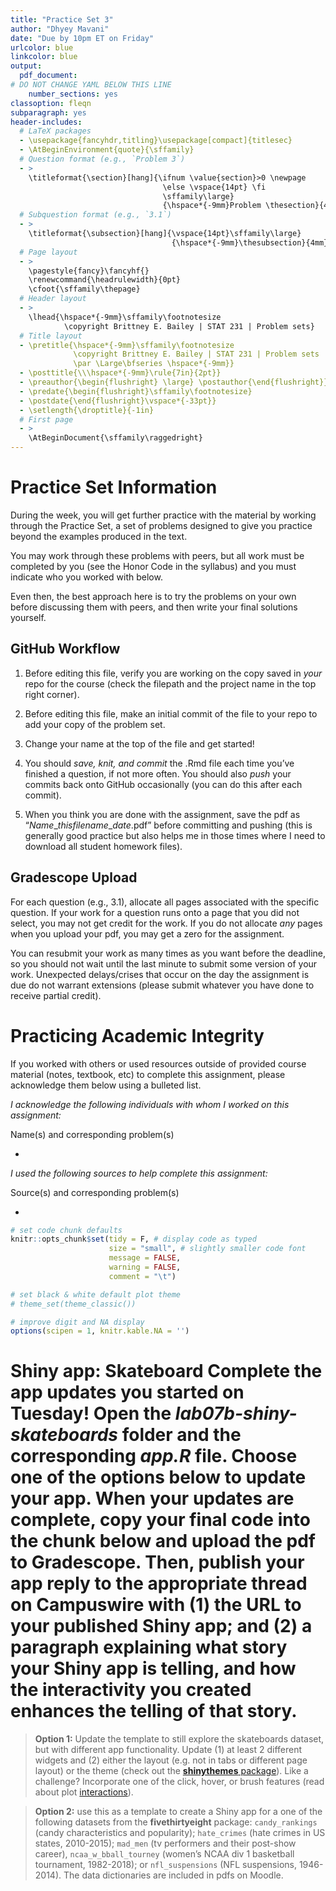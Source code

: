 ```yaml
---
title: "Practice Set 3"
author: "Dhyey Mavani"
date: "Due by 10pm ET on Friday"
urlcolor: blue
linkcolor: blue
output:
  pdf_document:
# DO NOT CHANGE YAML BELOW THIS LINE    
    number_sections: yes
classoption: fleqn
subparagraph: yes
header-includes:
  # LaTeX packages
  - \usepackage{fancyhdr,titling}\usepackage[compact]{titlesec}
  - \AtBeginEnvironment{quote}{\sffamily}
  # Question format (e.g., `Problem 3`)
  - > 
    \titleformat{\section}[hang]{\ifnum \value{section}>0 \newpage
                                  \else \vspace{14pt} \fi
                                  \sffamily\large}
                                  {\hspace*{-9mm}Problem \thesection}{4mm}{}[]
  # Subquestion format (e.g., `3.1`)
  - >
    \titleformat{\subsection}[hang]{\vspace{14pt}\sffamily\large}
                                    {\hspace*{-9mm}\thesubsection}{4mm}{}[\vspace*{11pt}]
  # Page layout
  - >
    \pagestyle{fancy}\fancyhf{}
    \renewcommand{\headrulewidth}{0pt}
    \cfoot{\sffamily\thepage}
  # Header layout
  - >
    \lhead{\hspace*{-9mm}\sffamily\footnotesize 
            \copyright Brittney E. Bailey | STAT 231 | Problem sets}
  # Title layout
  - \pretitle{\hspace*{-9mm}\sffamily\footnotesize
              \copyright Brittney E. Bailey | STAT 231 | Problem sets
              \par \Large\bfseries \hspace*{-9mm}}
  - \posttitle{\\\hspace*{-9mm}\rule{7in}{2pt}}
  - \preauthor{\begin{flushright} \large} \postauthor{\end{flushright}}
  - \predate{\begin{flushright}\sffamily\footnotesize}
  - \postdate{\end{flushright}\vspace*{-33pt}}
  - \setlength{\droptitle}{-1in}
  # First page
  - >
    \AtBeginDocument{\sffamily\raggedright}
---
```


# **Practice Set Information** {-}

During the week, you will get further practice with the material by working through the Practice Set, a set of problems designed to give you practice beyond the examples produced in the text. 

You may work through these problems with peers, but all work must be completed by you (see the Honor Code in the syllabus) and you must indicate who you worked with below. 

Even then, the best approach here is to try the problems on your own before discussing them with peers, and then write your final solutions yourself.


## **GitHub Workflow** {-}

1. Before editing this file, verify you are working on the copy saved in *your* repo for the course (check the filepath and the project name in the top right corner). 

2. Before editing this file, make an initial commit of the file to your repo to add your copy of the problem set. 

3. Change your name at the top of the file and get started! 

4. You should *save, knit, and commit* the .Rmd file each time you've finished a question, if not more often. You should also *push* your commits back onto GitHub occasionally (you can do this after each commit). 

6. When you think you are done with the assignment, save the pdf as "*Name*\_*thisfilename*\_*date*.pdf" before committing and pushing (this is generally good practice but also helps me in those times where I need to download all student homework files).

## **Gradescope Upload** {-}

For each question (e.g., 3.1), allocate all pages associated with the specific question. If your work for a question runs onto a page that you did not select, you may not get credit for the work. If you do not allocate *any* pages when you upload your pdf, you may get a zero for the assignment.

You can resubmit your work as many times as you want before the deadline, so you should not wait until the last minute to submit some version of your work. Unexpected delays/crises that occur on the day the assignment is due do not warrant extensions (please submit whatever you have done to receive partial credit).

\clearpage
# **Practicing Academic Integrity** {-}

If you worked with others or used resources outside of provided course material (notes, textbook, etc) to complete this assignment, please acknowledge them below using a bulleted list. 
\normalfont

<!-- ~~~~~~~~~~~~~~~~ YOU MAY BEGIN EDITING BELOW THIS LINE ~~~~~~~~~~~~~~~~ -->

*I acknowledge the following individuals with whom I worked on this assignment:*

Name(s) and corresponding problem(s)

*

*I used the following sources to help complete this assignment:*

Source(s) and corresponding problem(s)

* 

```r

# set code chunk defaults
knitr::opts_chunk$set(tidy = F, # display code as typed
                      size = "small", # slightly smaller code font
                      message = FALSE,
                      warning = FALSE,
                      comment = "\t") 

# set black & white default plot theme
# theme_set(theme_classic()) 

# improve digit and NA display 
options(scipen = 1, knitr.kable.NA = '')
```

# <!-- 1 -->**Shiny app: Skateboard** Complete the app updates you started on Tuesday! Open the *lab07b-shiny-skateboards* folder and the corresponding *app.R* file. Choose one of the options below to update your app. When your updates are complete, copy your final code into the chunk below and upload the pdf to Gradescope. Then, publish your app reply to the appropriate thread on Campuswire with (1) the URL to your published Shiny app; and (2) a paragraph explaining what story your Shiny app is telling, and how the interactivity you created enhances the telling of that story.

> **Option 1:** Update the template to still explore the skateboards dataset, but with different app functionality. Update (1) at least 2 different widgets and (2) either the layout (e.g. not in tabs or different page layout) or the theme (check out the [**shinythemes** package](https://rstudio.github.io/shinythemes/)). Like a challenge? Incorporate one of the click, hover, or brush features  (read about plot [interactions](https://shiny.rstudio.com/articles/plot-interaction.html)).

> **Option 2:** use this as a template to create a Shiny app for a one of the following datasets from the **fivethirtyeight** package: `candy_rankings` (candy characteristics and popularity); `hate_crimes` (hate crimes in US states, 2010-2015); `mad_men` (tv performers and their post-show career), `ncaa_w_bball_tourney` (women's NCAA div 1 basketball tournament, 1982-2018); or `nfl_suspensions` (NFL suspensions, 1946-2014). The data dictionaries are included in pdfs on Moodle.

<!--
Note: You cannot knit a Markdown file when there is interactive code evaluated in the document. 

To be able to knit this file with the shiny app code, set `eval = FALSE` on the code chunk to display, but not evaluate, the code chunk in the knitted pdf.
-->
```r

```


<!--
Congrats! You've made it to the end. If you think you are done, read the instructions for how to do the final commit + push, this time including your renamed pdf, and upload your pdf to Gradescope.
-->
